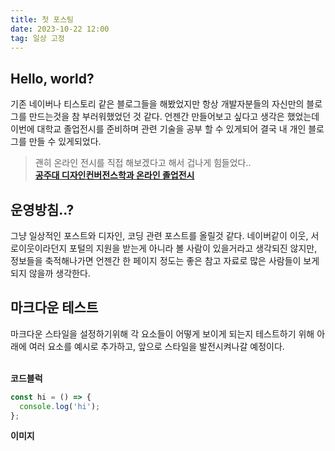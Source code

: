 ```yaml
---
title: 첫 포스팅
date: 2023-10-22 12:00
tag: 일상 고정
---
```


## Hello, world?

기존 네이버나 티스토리 같은 블로그들을 해봤었지만 항상 개발자분들의 자신만의 블로그를 만드는것을 참 부러워했었던 것 같다. 언젠간 만들어보고 싶다고 생각은 했었는데 이번에 대학교 졸업전시를 준비하며 관련 기술을 공부 할 수 있게되어 결국 내 개인 블로그를 만들 수 있게되었다.

> 괜히 온라인 전시를 직접 해보겠다고 해서 겁나게 힘들었다..  
> **[공주대 디자인컨버전스학과 온라인 졸업전시](https://knu-exhibition-dev.vercel.app/ '방문해보기')**

## 운영방침..?

그냥 일상적인 포스트와 디자인, 코딩 관련 포스트를 올릴것 같다. 네이버같이 이웃, 서로이웃이라던지 포털의 지원을 받는게 아니라 볼 사람이 있을거라고 생각되진 않지만, 정보들을 축적해나가면 언젠간 한 페이지 정도는 좋은 참고 자료로 많은 사람들이 보게되지 않을까 생각한다.

## 마크다운 테스트

마크다운 스타일을 설정하기위해 각 요소들이 어떻게 보이게 되는지 테스트하기 위해 아래에 여러 요소를 예시로 추가하고, 앞으로 스타일을 발전시켜나갈 예정이다.<br/><br/>

**코드블럭**

```typescript
const hi = () => {
  console.log('hi');
};
```

**이미지**<br/><br/>

<ImageViewer src="/posts/first-post/flag.jpg" />
